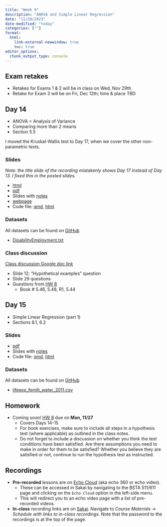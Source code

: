 ```yaml
---
title: "Week 9"
description: "ANOVA and Simple Linear Regression"
date: "11/20/2023"
date-modified: "today"
categories: [""]
format: 
  html:
    link-external-newwindow: true
    toc: true
editor_options: 
  chunk_output_type: console
---
```


## Exam retakes

* Retakes for Exams 1 & 2 will be in class on Wed, Nov 29th
* Retake for Exam 3 will be on Fri, Dec 12th; time & place TBD

## Day 14 

* ANOVA = Analysis of Variance
* Comparing more than 2 means
* Section 5.5

:::{.callout-note}
I moved the Kruskal-Wallis test to Day 17, when we cover the other non-parametric tests.
:::

### Slides

_Note: the title slide of the recording mistakenly shows Day 17 instead of Day 13. I fixed this in the posted slides._ 

* [html](../slides/Day14_bsta511.qmd)
* [pdf](https://drive.google.com/file/d/1KQfFdPsd-Gpur7b8gtdAlc6vu0IF0jMv/view?usp=sharing)
* Slides with [notes](https://drive.google.com/file/d/1KZ2bLZz5CPPR5VV2nUvAFR6W7ZJDAuTw/view?usp=sharing)
* [webpage](../slides_md/Day14_bsta511_md.qmd)
* Code file: [qmd](https://github.com/niederhausen/BSTA_511_F23/blob/main/slides_code/Day14_bsta511_code.qmd), [html](../slides_code/Day14_bsta511_code.qmd)


### Datasets

All datasets can be found on [GitHub](https://github.com/niederhausen/BSTA_511_F23/tree/main/data)

* [DisabilityEmployment.txt](/data/DisabilityEmployment.txt)


### Class discussion

[Class discussion Google doc link](https://docs.google.com/document/d/1m_sOZWZHlnL89N60RyfdFG6wphcEpofLevd2kMc1wYc/edit?usp=sharing)

* Slide 12: "Hypothetical examples" question
* Slide 29 questions
* Questions from [HW 8](../homework/HW_8_F23_bsta511.qmd)
    * Book # 5.46, 5.48, R1, 5.44


## Day 15 

* Simple Linear Regression (part 1)
* Sections 6.1, 6.2


### Slides

* [pdf](https://drive.google.com/file/d/1KdvWhhX4SkbPGFi_JLo6FluDo-Oegnlg/view?usp=sharing)
* Slides with [notes](https://drive.google.com/file/d/1raQjJSDPNjOgy9BTQsA4gUnxRqFgl35z/view?usp=sharing)
* Code file: [qmd](https://github.com/niederhausen/BSTA_511_F23/blob/main/slides_code/Day15_bsta511_code.qmd), [html](../slides_code/Day15_bsta511_code.qmd)



### Datasets

All datasets can be found on [GitHub](https://github.com/niederhausen/BSTA_511_F23/tree/main/data)

* [lifeexp_femlit_water_2011.csv](/data/lifeexp_femlit_water_2011.csv)


## Homework

* Coming soon! [HW 8](../homework/HW_8_F23_bsta511.qmd) due on __Mon, 11/27__
    * Covers Days 14-15
    * For book exercises, make sure to include all steps in a hypothesis test (where applicable) as outlined in the class notes. 
    * Do not forget to include a discussion on whether you think the test conditions have been satisfied. Are there assumptions you need to make in order for them to be satisfied? Whether you believe they are satisfied or not, continue to run the hypothesis test as instructed.


## Recordings

* __Pre-recorded__ lessons are on [Echo Cloud](https://echo360.org/section/4a58d645-5753-4e4f-b962-f8825f59baba/home) (aka echo 360 or echo video).
    * These can be accessed in Sakai by navigating to the BSTA 511/611 page and clicking on the `Echo Cloud` option in the left-side menu. 
    * This will redirect you to an echo video page with a list of pre-recorded videos.
* __In-class__ recording links are on [Sakai](https://sakai.ohsu.edu/portal/site/BSTA-511-1-AA-F23/tool/1f70eae0-e36a-4052-9247-69c6917e6b73/). Navigate to _Course Materials_ -> _Schedule with links to in-class recordings_. Note that the password to the recordings is at the top of the page.  
